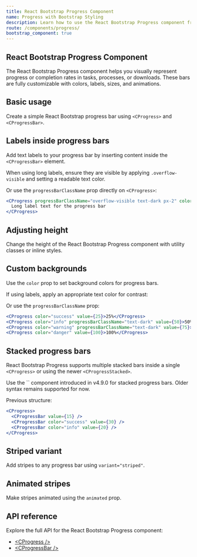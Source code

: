 ```yaml
---
title: React Bootstrap Progress Component
name: Progress with Bootstrap Styling
description: Learn how to use the React Bootstrap Progress component from CoreUI to create progress bars with labels, stripes, animation, stacked sections, and custom colors.
route: /components/progress/
bootstrap_component: true
---
```


## React Bootstrap Progress Component

The React Bootstrap Progress component helps you visually represent progress or completion rates in tasks, processes, or downloads. These bars are fully customizable with colors, labels, sizes, and animations.

## Basic usage

Create a simple React Bootstrap progress bar using `<CProgress>` and `<CProgressBar>`.

<ExampleSnippet className="theme-bootstrap" component="ProgressExample" componentName="React Bootstrap Progress" />

## Labels inside progress bars

Add text labels to your progress bar by inserting content inside the `<CProgressBar>` element.

<ExampleSnippet className="theme-bootstrap" component="ProgressLabelsExample" componentName="React Bootstrap Progress" />

When using long labels, ensure they are visible by applying `.overflow-visible` and setting a readable text color.

<ExampleSnippet className="theme-bootstrap" component="ProgressLabels2Example" componentName="React Bootstrap Progress" />

Or use the `progressBarClassName` prop directly on `<CProgress>`:

```jsx
<CProgress progressBarClassName="overflow-visible text-dark px-2" color="success" value={10}>
  Long label text for the progress bar
</CProgress>
```

## Adjusting height

Change the height of the React Bootstrap Progress component with utility classes or inline styles.

<ExampleSnippet className="theme-bootstrap" component="ProgressHeightExample" componentName="React Bootstrap Progress" />
<ExampleSnippet className="theme-bootstrap" component="ProgressHeight2Example" componentName="React Bootstrap Progress" />

## Custom backgrounds

Use the `color` prop to set background colors for progress bars.

<ExampleSnippet className="theme-bootstrap" component="ProgressBackgroundsExample" componentName="React Bootstrap Progress" />

If using labels, apply an appropriate text color for contrast:

<ExampleSnippet className="theme-bootstrap" component="ProgressBackgrounds2Example" componentName="React Bootstrap Progress" />

Or use the `progressBarClassName` prop:

```jsx
<CProgress color="success" value={25}>25%</CProgress>
<CProgress color="info" progressBarClassName="text-dark" value={50}>50%</CProgress>
<CProgress color="warning" progressBarClassName="text-dark" value={75}>75%</CProgress>
<CProgress color="danger" value={100}>100%</CProgress>
```

## Stacked progress bars

React Bootstrap Progress supports multiple stacked bars inside a single `<CProgress>` or using the newer `<CProgressStacked>`.

<Callout color="info" title="New markup in v4.9.0">
  Use the `<CProgressStacked>` component introduced in v4.9.0 for stacked progress bars. Older syntax remains supported for now.
</Callout>

<ExampleSnippet className="theme-bootstrap" component="ProgressMultipleBarsExample" componentName="React Bootstrap Progress" />

Previous structure:

```jsx
<CProgress>
  <CProgressBar value={15} />
  <CProgressBar color="success" value={30} />
  <CProgressBar color="info" value={20} />
</CProgress>
```

## Striped variant

Add stripes to any progress bar using `variant="striped"`.

<ExampleSnippet className="theme-bootstrap" component="ProgressStripedExample" componentName="React Bootstrap Progress" />

## Animated stripes

Make stripes animated using the `animated` prop.

<ExampleSnippet className="theme-bootstrap" component="ProgressAnimatedStripedExample" componentName="React Bootstrap Progress" />

## API reference

Explore the full API for the React Bootstrap Progress component:

- [&lt;CProgress /&gt;](./api/#cprogress)
- [&lt;CProgressBar /&gt;](./api/#cprogressbar)
